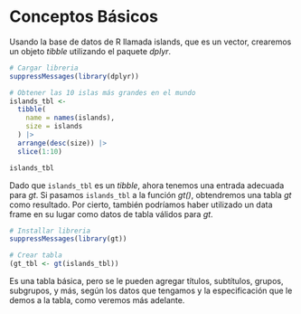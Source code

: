 # Conceptos Básicos {#sec-conceptos}

Usando la base de datos de R llamada islands, que es un vector, crearemos un objeto *tibble* utilizando el paquete *dplyr*.

```r
# Cargar libreria
suppressMessages(library(dplyr))

# Obtener las 10 islas más grandes en el mundo
islands_tbl <- 
  tibble(
    name = names(islands),
    size = islands
  ) |>
  arrange(desc(size)) |>
  slice(1:10)

islands_tbl
```


Dado que `islands_tbl` es un *tibble*, ahora tenemos una entrada adecuada para *gt*. Si pasamos `islands_tbl` a la función *gt()*, obtendremos una tabla *gt* como resultado. Por cierto, también podríamos haber utilizado un data frame en su lugar como datos de tabla válidos para *gt*.

```r
# Installar libreria
suppressMessages(library(gt))

# Crear tabla
(gt_tbl <- gt(islands_tbl))
```


Es una tabla básica, pero se le pueden agregar títulos, subtítulos, grupos, subgrupos, y más, según los datos que tengamos y la especificación que le demos a la tabla, como veremos más adelante.

